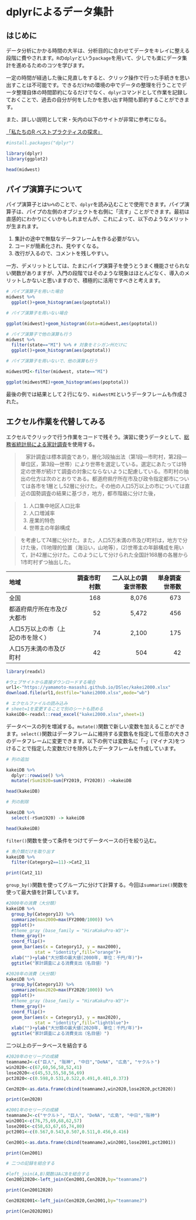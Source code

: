 #  dplyrによるデータ集計

## はじめに

データ分析にかかる時間の大半は、分析目的に合わせてデータをキレイに整える段階に費やされます。`R`の`dplyr`という`package`を用いて、少しでも楽にデータ集計を進めるためのコツを学びます。

一定の時間が経過した後に見直しをすると、クリック操作で行った手続きを思い出すことは不可能です。できるだけ`R`の環境の中でデータの整理を行うことでデータ整理自体の時間節約になるだけでなく、`dplyr`コマンドとして作業を記録しておくことで、過去の自分が何をしたかを思い出す時間も節約することができます。

また、詳しい説明として宋・矢内の以下のサイトが非常に参考になる。


[「私たちのR ベストプラクティスの探求」](https://www.jaysong.net/RBook/)

```r

#install.packages("dplyr")

library(dplyr)
library(ggplot2)

head(midwest)

```


## パイプ演算子について

パイプ演算子とは`%>%`のことで、`dplyr`を読み込むことで使用できます。パイプ演算子は、パイプの左側のオブジェクトを右側に「流す」ことができます。最初は直感的にわかりにくいかもしれませんが、これによって、以下のようなメリットが生まれます。

1. 集計の途中で無駄なデータフレームを作る必要がない。
2. コードが簡素化され、見やすくなる。
3. 改行が入るので、コメントを残しやすい。

一方、デメリットとしては、たまにパイプ演算子を使うとうまく機能させられない関数がありますが、入門の段階ではそのような現象はほとんどなく、導入のメリットしかないと思いますので、積極的に活用ですべきと考えます。


```r

# パイプ演算子を用いた場合
midwest %>%
  ggplot()+geom_histogram(aes(poptotal))

# パイプ演算子を用いない場合

ggplot(midwest)+geom_histogram(data=midwest,aes(poptotal))

# パイプ演算子で他の演算も行う
midwest %>%
  filter(state=="MI") %>% # 対象をミシガン州だけに
  ggplot()+geom_histogram(aes(poptotal))

# パイプ演算子を用いないで、他の演算も行う

midwestMI<-filter(midwest, state=="MI")

ggplot(midwestMI)+geom_histogram(aes(poptotal)) 

```


最後の例では結果として２行になり、`midwestMI`というデータフレームも作成された。



## エクセル作業を代替してみる

エクセルでクリックで行う作業をコードで残そう。演習に使うデータとして、[総務省統計局による家計調査](https://www.stat.go.jp/data/kakei/)を使用する。

>　家計調査は標本調査であり，層化3段抽出法（第1段―市町村，第2段―単位区，第3段―世帯）により世帯を選定している。選定にあたっては特定の世帯が続けて調査の対象にならないように配慮している。市町村の抽出の仕方は次のとおりである。都道府県庁所在市及び政令指定都市については各市を1層とし52層に分けた。その他の人口5万以上の市については直近の国勢調査の結果に基づき，地方，都市階級に分けた後，

> 1. 人口集中地区人口比率
> 2. 人口増減率
> 3. 産業的特色
> 4. 世帯主の年齢構成

> を考慮して74層に分けた。また，人口5万未満の市及び町村は，地方で分けた後，(1)地理的位置（海沿い，山地等），(2)世帯主の年齢構成を用いて，計42層に分けた。このようにして分けられた全国計168層の各層から1市町村ずつ抽出した。


| 地域 | 調査市町村数 | 二人以上の調査世帯数 | 単身調査世帯数 |
|:----------|-----:|----------------:|-----:|------:|
|全国 |	168 |	8,076 |	673 |
|都道府県庁所在市及び大都市 |	52 |	5,472 |	456 |
|人口5万以上の市（上記の市を除く）| 	74 |	2,100 |	175 |
|人口5万未満の市及び町村 | 42 |	504 |	42 |


```r

library(readxl)

#ウェブサイトから直接ダウンロードする場合
url1<-"https://yamamoto-masashi.github.io/DSlec/kakei2000.xlsx"
download.file(url1,destfile="kakei2000.xlsx",mode="wb")

# エクセルファイルの読み込み
# sheet=1を変更することで別のシートも読める
kakeiDB<-readxl::read_excel("kakei2000.xlsx",sheet=1)
```

データベースの列を増減する。`mutate()`関数で新しい変数を加えることができます。`select()`関数はデータフレームに維持する変数名を指定して任意の大きさのデータフレームに変更できます。以下の例では変数名に「-」(マイナス)をつけることで指定した変数だけを除外したデータフレームを作成しています。

```r
# 列の追加 

kakeiDB %>%
  dplyr::rowwise() %>%
  mutate(rSum1920=sum(FY2019, FY2020)) ->kakeiDB

head(kakeiDB)

# 列の削除

kakeiDB %>%
  select(-rSum1920) -> kakeiDB

head(kakeiDB)

```


`filter()`関数を使って条件をつけてデータベースの行を絞り込む。


```r

# 魚介類だけを取り出す
kakeiDB %>%
  filter(Category2==11)->Cat2_11

print(Cat2_11)
```


`group_by()`関数を使ってグループに分けて計算する。今回は`summarize()`関数を使って最大値を計算しています。

```r

#2000年の消費（大分類）
kakeiDB %>%
  group_by(Category1J) %>%
  summarize(max2000=max(FY2000/1000)) %>%
  ggplot()+
  #theme_gray (base_family = "HiraKakuPro-W3")+
  theme_gray()+
  coord_flip()+
  geom_bar(aes(x = Category1J, y = max2000),
           stat = "identity",fill="orange")+
  xlab("")+ylab("大分類の最大値(2000年, 単位：千円/年)")+
  ggtitle("家計調査による消費支出（名目値）")

#2020年の消費（大分類）
kakeiDB %>%
  group_by(Category1J) %>%
  summarize(max2020=max(FY2020/1000)) %>%
  ggplot()+
  #theme_gray (base_family = "HiraKakuPro-W3")+
  theme_gray()+
  coord_flip()+
  geom_bar(aes(x = Category1J, y = max2020),
           stat = "identity",fill="lightblue")+
  xlab("")+ylab("大分類の最大値(2020年, 単位：千円/年)")+
  ggtitle("家計調査による消費支出（名目値）")
```


二つ以上のデータベースを結合する

```r

#2020年のセリーグの成績
teamnameJ<-c("巨人", "阪神", "中日","DeNA", "広島", "ヤクルト")
win2020<-c(67,60,56,58,52,41)
lose2020<-c(45,53,55,58,56,69)
pct2020<-c(0.598,0.531,0.522,0.491,0.481,0.373)

Cen2020<-as.data.frame(cbind(teamnameJ,win2020,lose2020,pct2020))

print(Cen2020)

#2001年のセリーグの成績
teamnameJ<-c("ヤクルト", "巨人", "DeNA", "広島", "中日","阪神")
win2001<-c(76,75,69,68,62,57)
lose2001<-c(58,63,67,65,74,80)
pct2001<-c(0.567,0.543,0.507,0.511,0.456,0.416)

Cen2001<-as.data.frame(cbind(teamnameJ,win2001,lose2001,pct2001))

print(Cen2001)

# 二つの記録を結合する

#left_join(A,B)関数はAにBを結合する
Cen20012020<-left_join(Cen2001,Cen2020,by="teamnameJ")

print(Cen20012020)

Cen20202001<-left_join(Cen2020,Cen2001,by="teamnameJ")

print(Cen20202001)

```



